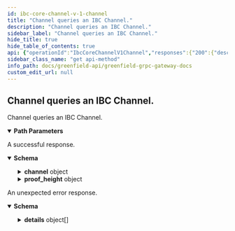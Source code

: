 ```yaml
---
id: ibc-core-channel-v-1-channel
title: "Channel queries an IBC Channel."
description: "Channel queries an IBC Channel."
sidebar_label: "Channel queries an IBC Channel."
hide_title: true
hide_table_of_contents: true
api: {"operationId":"IbcCoreChannelV1Channel","responses":{"200":{"description":"A successful response.","content":{"*/*":{"schema":{"type":"object","properties":{"channel":{"title":"channel associated with the request identifiers","type":"object","properties":{"state":{"title":"current state of the channel end","type":"string","enum":["STATE_UNINITIALIZED_UNSPECIFIED","STATE_INIT","STATE_TRYOPEN","STATE_OPEN","STATE_CLOSED"],"default":"STATE_UNINITIALIZED_UNSPECIFIED","description":"State defines if a channel is in one of the following states:\nCLOSED, INIT, TRYOPEN, OPEN or UNINITIALIZED.\n\n - STATE_UNINITIALIZED_UNSPECIFIED: Default State\n - STATE_INIT: A channel has just started the opening handshake.\n - STATE_TRYOPEN: A channel has acknowledged the handshake step on the counterparty chain.\n - STATE_OPEN: A channel has completed the handshake. Open channels are\nready to send and receive packets.\n - STATE_CLOSED: A channel has been closed and can no longer be used to send or receive\npackets."},"ordering":{"title":"whether the channel is ordered or unordered","type":"string","enum":["ORDER_NONE_UNSPECIFIED","ORDER_UNORDERED","ORDER_ORDERED"],"default":"ORDER_NONE_UNSPECIFIED","description":"- ORDER_NONE_UNSPECIFIED: zero-value for channel ordering\n - ORDER_UNORDERED: packets can be delivered in any order, which may differ from the order in\nwhich they were sent.\n - ORDER_ORDERED: packets are delivered exactly in the order which they were sent"},"counterparty":{"title":"counterparty channel end","type":"object","properties":{"port_id":{"type":"string","description":"port on the counterparty chain which owns the other end of the channel."},"channel_id":{"type":"string","title":"channel end on the counterparty chain"}}},"connection_hops":{"type":"array","items":{"type":"string"},"title":"list of connection identifiers, in order, along which packets sent on\nthis channel will travel"},"version":{"type":"string","title":"opaque channel version, which is agreed upon during the handshake"}},"description":"Channel defines pipeline for exactly-once packet delivery between specific\nmodules on separate blockchains, which has at least one end capable of\nsending packets and one end capable of receiving packets."},"proof":{"type":"string","format":"byte","title":"merkle proof of existence"},"proof_height":{"title":"height at which the proof was retrieved","type":"object","properties":{"revision_number":{"type":"string","format":"uint64","title":"the revision that the client is currently on"},"revision_height":{"type":"string","format":"uint64","title":"the height within the given revision"}},"description":"Normally the RevisionHeight is incremented at each height while keeping\nRevisionNumber the same. However some consensus algorithms may choose to\nreset the height in certain conditions e.g. hard forks, state-machine\nbreaking changes In these cases, the RevisionNumber is incremented so that\nheight continues to be monitonically increasing even as the RevisionHeight\ngets reset"}},"description":"QueryChannelResponse is the response type for the Query/Channel RPC method.\nBesides the Channel end, it includes a proof and the height from which the\nproof was retrieved."}}}},"default":{"description":"An unexpected error response.","content":{"*/*":{"schema":{"type":"object","properties":{"code":{"type":"integer","format":"int32"},"message":{"type":"string"},"details":{"type":"array","items":{"type":"object","properties":{"@type":{"type":"string","description":"A URL/resource name that uniquely identifies the type of the serialized\nprotocol buffer message. This string must contain at least\none \"/\" character. The last segment of the URL's path must represent\nthe fully qualified name of the type (as in\n`path/google.protobuf.Duration`). The name should be in a canonical form\n(e.g., leading \".\" is not accepted).\n\nIn practice, teams usually precompile into the binary all types that they\nexpect it to use in the context of Any. However, for URLs which use the\nscheme `http`, `https`, or no scheme, one can optionally set up a type\nserver that maps type URLs to message definitions as follows:\n\n* If no scheme is provided, `https` is assumed.\n* An HTTP GET on the URL must yield a [google.protobuf.Type][]\n  value in binary format, or produce an error.\n* Applications are allowed to cache lookup results based on the\n  URL, or have them precompiled into a binary to avoid any\n  lookup. Therefore, binary compatibility needs to be preserved\n  on changes to types. (Use versioned type names to manage\n  breaking changes.)\n\nNote: this functionality is not currently available in the official\nprotobuf release, and it is not used for type URLs beginning with\ntype.googleapis.com.\n\nSchemes other than `http`, `https` (or the empty scheme) might be\nused with implementation specific semantics."}},"additionalProperties":{},"description":"`Any` contains an arbitrary serialized protocol buffer message along with a\nURL that describes the type of the serialized message.\n\nProtobuf library provides support to pack/unpack Any values in the form\nof utility functions or additional generated methods of the Any type.\n\nExample 1: Pack and unpack a message in C++.\n\n    Foo foo = ...;\n    Any any;\n    any.PackFrom(foo);\n    ...\n    if (any.UnpackTo(&foo)) {\n      ...\n    }\n\nExample 2: Pack and unpack a message in Java.\n\n    Foo foo = ...;\n    Any any = Any.pack(foo);\n    ...\n    if (any.is(Foo.class)) {\n      foo = any.unpack(Foo.class);\n    }\n\n Example 3: Pack and unpack a message in Python.\n\n    foo = Foo(...)\n    any = Any()\n    any.Pack(foo)\n    ...\n    if any.Is(Foo.DESCRIPTOR):\n      any.Unpack(foo)\n      ...\n\n Example 4: Pack and unpack a message in Go\n\n     foo := &pb.Foo{...}\n     any, err := anypb.New(foo)\n     if err != nil {\n       ...\n     }\n     ...\n     foo := &pb.Foo{}\n     if err := any.UnmarshalTo(foo); err != nil {\n       ...\n     }\n\nThe pack methods provided by protobuf library will by default use\n'type.googleapis.com/full.type.name' as the type URL and the unpack\nmethods only use the fully qualified type name after the last '/'\nin the type URL, for example \"foo.bar.com/x/y.z\" will yield type\nname \"y.z\".\n\n\nJSON\n====\nThe JSON representation of an `Any` value uses the regular\nrepresentation of the deserialized, embedded message, with an\nadditional field `@type` which contains the type URL. Example:\n\n    package google.profile;\n    message Person {\n      string first_name = 1;\n      string last_name = 2;\n    }\n\n    {\n      \"@type\": \"type.googleapis.com/google.profile.Person\",\n      \"firstName\": <string>,\n      \"lastName\": <string>\n    }\n\nIf the embedded message type is well-known and has a custom JSON\nrepresentation, that representation will be embedded adding a field\n`value` which holds the custom JSON in addition to the `@type`\nfield. Example (for message [google.protobuf.Duration][]):\n\n    {\n      \"@type\": \"type.googleapis.com/google.protobuf.Duration\",\n      \"value\": \"1.212s\"\n    }"}}}}}}}},"parameters":[{"name":"channel_id","description":"channel unique identifier","in":"path","required":true,"schema":{"type":"string"}},{"name":"port_id","description":"port unique identifier","in":"path","required":true,"schema":{"type":"string"}}],"tags":["Query"],"description":"Channel queries an IBC Channel.","method":"get","path":"/ibc/core/channel/v1/channels/{channel_id}/ports/{port_id}","servers":[{"url":"https://gnfd-testnet-fullnode-tendermint-us.bnbchain.org"}],"info":{"title":"Greenfield - gRPC Gateway docs","description":"A REST interface for state queries","version":"1.0.0"},"postman":{"name":"Channel queries an IBC Channel.","description":{"type":"text/plain"},"url":{"path":["ibc","core","channel","v1","channels",":channel_id","ports",":port_id"],"host":["{{baseUrl}}"],"query":[],"variable":[{"disabled":false,"description":{"content":"(Required) channel unique identifier","type":"text/plain"},"type":"any","value":"","key":"channel_id"},{"disabled":false,"description":{"content":"(Required) port unique identifier","type":"text/plain"},"type":"any","value":"","key":"port_id"}]},"header":[{"key":"Accept","value":"*/*"}],"method":"GET"}}
sidebar_class_name: "get api-method"
info_path: docs/greenfield-api/greenfield-grpc-gateway-docs
custom_edit_url: null
---
```



## Channel queries an IBC Channel.



Channel queries an IBC Channel.

<details style={{"marginBottom":"1rem"}} data-collapsed={false} open={true}><summary style={{}}><strong>Path Parameters</strong></summary><div><ul><ParamsItem className={"paramsItem"} param={{"name":"channel_id","description":"channel unique identifier","in":"path","required":true,"schema":{"type":"string"}}}></ParamsItem><ParamsItem className={"paramsItem"} param={{"name":"port_id","description":"port unique identifier","in":"path","required":true,"schema":{"type":"string"}}}></ParamsItem></ul></div></details><div><ApiTabs><TabItem label={"200"} value={"200"}><div>

A successful response.

</div><div><MimeTabs schemaType={"response"}><TabItem label={"*/*"} value={"*/*"}><SchemaTabs><TabItem label={"Schema"} value={"Schema"}><details style={{}} data-collapsed={false} open={true}><summary style={{"textAlign":"left"}}><strong>Schema</strong></summary><div style={{"textAlign":"left","marginLeft":"1rem"}}></div><ul style={{"marginLeft":"1rem"}}><SchemaItem collapsible={true} className={"schemaItem"}><details style={{}}><summary style={{}}><strong>channel</strong><span style={{"opacity":"0.6"}}> object</span></summary><div style={{"marginLeft":"1rem"}}><div style={{"marginTop":".5rem","marginBottom":".5rem"}}>

Channel defines pipeline for exactly-once packet delivery between specific
modules on separate blockchains, which has at least one end capable of
sending packets and one end capable of receiving packets.

</div><SchemaItem collapsible={false} name={"state"} required={false} schemaName={"current state of the channel end"} qualifierMessage={"**Possible values:** [`STATE_UNINITIALIZED_UNSPECIFIED`, `STATE_INIT`, `STATE_TRYOPEN`, `STATE_OPEN`, `STATE_CLOSED`]"} schema={{"title":"current state of the channel end","type":"string","enum":["STATE_UNINITIALIZED_UNSPECIFIED","STATE_INIT","STATE_TRYOPEN","STATE_OPEN","STATE_CLOSED"],"default":"STATE_UNINITIALIZED_UNSPECIFIED","description":"State defines if a channel is in one of the following states:\nCLOSED, INIT, TRYOPEN, OPEN or UNINITIALIZED.\n\n - STATE_UNINITIALIZED_UNSPECIFIED: Default State\n - STATE_INIT: A channel has just started the opening handshake.\n - STATE_TRYOPEN: A channel has acknowledged the handshake step on the counterparty chain.\n - STATE_OPEN: A channel has completed the handshake. Open channels are\nready to send and receive packets.\n - STATE_CLOSED: A channel has been closed and can no longer be used to send or receive\npackets."}}></SchemaItem><SchemaItem collapsible={false} name={"ordering"} required={false} schemaName={"whether the channel is ordered or unordered"} qualifierMessage={"**Possible values:** [`ORDER_NONE_UNSPECIFIED`, `ORDER_UNORDERED`, `ORDER_ORDERED`]"} schema={{"title":"whether the channel is ordered or unordered","type":"string","enum":["ORDER_NONE_UNSPECIFIED","ORDER_UNORDERED","ORDER_ORDERED"],"default":"ORDER_NONE_UNSPECIFIED","description":"- ORDER_NONE_UNSPECIFIED: zero-value for channel ordering\n - ORDER_UNORDERED: packets can be delivered in any order, which may differ from the order in\nwhich they were sent.\n - ORDER_ORDERED: packets are delivered exactly in the order which they were sent"}}></SchemaItem><SchemaItem collapsible={true} className={"schemaItem"}><details style={{}}><summary style={{}}><strong>counterparty</strong><span style={{"opacity":"0.6"}}> object</span></summary><div style={{"marginLeft":"1rem"}}><SchemaItem collapsible={false} name={"port_id"} required={false} schemaName={"string"} qualifierMessage={undefined} schema={{"type":"string","description":"port on the counterparty chain which owns the other end of the channel."}}></SchemaItem><SchemaItem collapsible={false} name={"channel_id"} required={false} schemaName={"channel end on the counterparty chain"} qualifierMessage={undefined} schema={{"type":"string","title":"channel end on the counterparty chain"}}></SchemaItem></div></details></SchemaItem><SchemaItem collapsible={false} name={"connection_hops"} required={false} schemaName={"string[]"} qualifierMessage={undefined} schema={{"type":"array","items":{"type":"string"},"title":"list of connection identifiers, in order, along which packets sent on\nthis channel will travel"}}></SchemaItem><SchemaItem collapsible={false} name={"version"} required={false} schemaName={"opaque channel version, which is agreed upon during the handshake"} qualifierMessage={undefined} schema={{"type":"string","title":"opaque channel version, which is agreed upon during the handshake"}}></SchemaItem></div></details></SchemaItem><SchemaItem collapsible={false} name={"proof"} required={false} schemaName={"byte"} qualifierMessage={undefined} schema={{"type":"string","format":"byte","title":"merkle proof of existence"}}></SchemaItem><SchemaItem collapsible={true} className={"schemaItem"}><details style={{}}><summary style={{}}><strong>proof_height</strong><span style={{"opacity":"0.6"}}> object</span></summary><div style={{"marginLeft":"1rem"}}><div style={{"marginTop":".5rem","marginBottom":".5rem"}}>

Normally the RevisionHeight is incremented at each height while keeping
RevisionNumber the same. However some consensus algorithms may choose to
reset the height in certain conditions e.g. hard forks, state-machine
breaking changes In these cases, the RevisionNumber is incremented so that
height continues to be monitonically increasing even as the RevisionHeight
gets reset

</div><SchemaItem collapsible={false} name={"revision_number"} required={false} schemaName={"uint64"} qualifierMessage={undefined} schema={{"type":"string","format":"uint64","title":"the revision that the client is currently on"}}></SchemaItem><SchemaItem collapsible={false} name={"revision_height"} required={false} schemaName={"uint64"} qualifierMessage={undefined} schema={{"type":"string","format":"uint64","title":"the height within the given revision"}}></SchemaItem></div></details></SchemaItem></ul></details></TabItem><TabItem label={"Example (from schema)"} value={"Example (from schema)"}><ResponseSamples responseExample={"{\n  \"channel\": {\n    \"state\": \"STATE_UNINITIALIZED_UNSPECIFIED\",\n    \"ordering\": \"ORDER_NONE_UNSPECIFIED\",\n    \"counterparty\": {\n      \"port_id\": \"string\",\n      \"channel_id\": \"string\"\n    },\n    \"connection_hops\": [\n      \"string\"\n    ],\n    \"version\": \"string\"\n  },\n  \"proof\": \"string\",\n  \"proof_height\": {\n    \"revision_number\": \"string\",\n    \"revision_height\": \"string\"\n  }\n}"} language={"json"}></ResponseSamples></TabItem></SchemaTabs></TabItem></MimeTabs></div></TabItem><TabItem label={"default"} value={"default"}><div>

An unexpected error response.

</div><div><MimeTabs schemaType={"response"}><TabItem label={"*/*"} value={"*/*"}><SchemaTabs><TabItem label={"Schema"} value={"Schema"}><details style={{}} data-collapsed={false} open={true}><summary style={{"textAlign":"left"}}><strong>Schema</strong></summary><div style={{"textAlign":"left","marginLeft":"1rem"}}></div><ul style={{"marginLeft":"1rem"}}><SchemaItem collapsible={false} name={"code"} required={false} schemaName={"int32"} qualifierMessage={undefined} schema={{"type":"integer","format":"int32"}}></SchemaItem><SchemaItem collapsible={false} name={"message"} required={false} schemaName={"string"} qualifierMessage={undefined} schema={{"type":"string"}}></SchemaItem><SchemaItem collapsible={true} className={"schemaItem"}><details style={{}}><summary style={{}}><strong>details</strong><span style={{"opacity":"0.6"}}> object[]</span></summary><div style={{"marginLeft":"1rem"}}><li><div style={{"fontSize":"var(--ifm-code-font-size)","opacity":"0.6","marginLeft":"-.5rem","paddingBottom":".5rem"}}>Array [</div></li><SchemaItem collapsible={false} name={"@type"} required={false} schemaName={"string"} qualifierMessage={undefined} schema={{"type":"string","description":"A URL/resource name that uniquely identifies the type of the serialized\nprotocol buffer message. This string must contain at least\none \"/\" character. The last segment of the URL's path must represent\nthe fully qualified name of the type (as in\n`path/google.protobuf.Duration`). The name should be in a canonical form\n(e.g., leading \".\" is not accepted).\n\nIn practice, teams usually precompile into the binary all types that they\nexpect it to use in the context of Any. However, for URLs which use the\nscheme `http`, `https`, or no scheme, one can optionally set up a type\nserver that maps type URLs to message definitions as follows:\n\n* If no scheme is provided, `https` is assumed.\n* An HTTP GET on the URL must yield a [google.protobuf.Type][]\n  value in binary format, or produce an error.\n* Applications are allowed to cache lookup results based on the\n  URL, or have them precompiled into a binary to avoid any\n  lookup. Therefore, binary compatibility needs to be preserved\n  on changes to types. (Use versioned type names to manage\n  breaking changes.)\n\nNote: this functionality is not currently available in the official\nprotobuf release, and it is not used for type URLs beginning with\ntype.googleapis.com.\n\nSchemes other than `http`, `https` (or the empty scheme) might be\nused with implementation specific semantics."}}></SchemaItem><li><div style={{"fontSize":"var(--ifm-code-font-size)","opacity":"0.6","marginLeft":"-.5rem"}}>]</div></li></div></details></SchemaItem></ul></details></TabItem><TabItem label={"Example (from schema)"} value={"Example (from schema)"}><ResponseSamples responseExample={"{\n  \"code\": 0,\n  \"message\": \"string\",\n  \"details\": [\n    {\n      \"@type\": \"string\"\n    }\n  ]\n}"} language={"json"}></ResponseSamples></TabItem></SchemaTabs></TabItem></MimeTabs></div></TabItem></ApiTabs></div>
      
